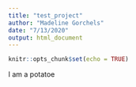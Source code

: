 ```yaml
---
title: "test_project"
author: "Madeline Gorchels"
date: "7/13/2020"
output: html_document
---
```


```r
knitr::opts_chunk$set(echo = TRUE)
```

I am a potatoe
